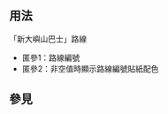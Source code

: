 {{NoteTA|G1=MediaWiki}}{{Documentation subpage}}<!-- 在本行下編輯模板說明 -->

== 用法 ==
「新大嶼山巴士」路線

*匿參1：路線編號
*匿參2：非空值時顯示路線編號貼紙配色
== 參見 ==


<includeonly>{{Sandbox other||<!-- 本行下加入模板的分類 -->

}}</includeonly>